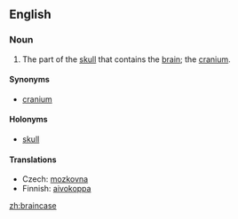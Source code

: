 ==English==

===Noun===
{{en-noun}}

# The part of the [[skull]] that contains the [[brain]]; the [[cranium]].

====Synonyms====
* [[cranium]]

====Holonyms====
* [[skull]]

====Translations====
{{top}}
* Czech: [[mozkovna]] {{f}}
* Finnish: [[aivokoppa]]
{{bottom}}

[[zh:braincase]]